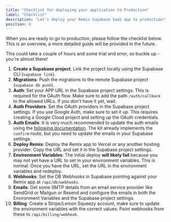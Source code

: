 ```yaml
---
title: "Checklist for deploying your application to Production"
label: "Checklist"
description: "Let's deploy your Remix Supabase SaaS app to production!"
position: 0
---
```


When you are ready to go to production, please follow the checklist below. This is an overview, a more detailed guide will be provided in the future.

This could take a couple of hours and some trial and error, so buckle up - you're almost there!

1. **Create a Supabase project**. Link the project locally using the Supabase CLI (`supabase link`).
2. **Migrations**: Push the migrations to the remote Supabase project (`supabase db push`).
3. **Auth**: Set your APP URL in the Supabase project settings. This is required for the OAuth flow. Make sure to add the path `/auth/callback` to the allowed URLs. If you don't have it yet, wait.
4. **Auth Providers**: Set the OAuth providers in the Supabase project settings. If you use Google Auth, make sure to set it up. This requires creating a Google Cloud project and setting up the OAuth credentials.
5. **Auth Emails**: It is very much recommended to update the auth emails using the [following documentation](https://supabase.com/docs/guides/auth/server-side/email-based-auth-with-pkce-flow-for-ssr#update-email-templates-with-url-for-api-endpoint). The kit already implements the `confirm` route, but you need to update the emails in your Supabase settings.
6. **Deploy Remix**: Deploy the Remix app to Vercel or any another hosting provider. Copy the URL and set it in the Supabase project settings.
7. **Environment Variables**: The initial deploy **will likely fail** because you may not yet have a URL to set in your environment variables. This is normal. Once you have the URL, set the URL in the environment variables and redeploy.
8. **Webhooks**: Set the DB Webhooks in Supabase pointing against your Remix app at `/api/db/webhooks`.
9. **Emails**: Get some SMTP details from an email service provider like SendGrid or Mailgun or Resend and configure the emails in both the Environment Variables and the Supabase project settings.
10. **Billing**: Create a Stripe/Lemon Squeezy account, make sure to update the environment variables with the correct values. Point webhooks from these to `/api/billing/webhook`.